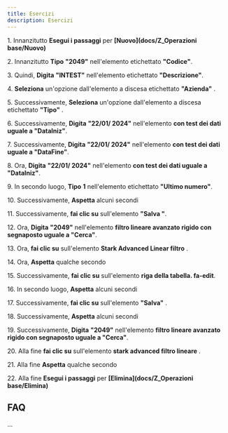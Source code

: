 ```yaml
---
title: Esercizi
description: Esercizi
---
```

1\. Innanzitutto **Esegui i passaggi** per **[Nuovo](docs/Z_Operazioni base/Nuovo)**  
  
2\. Innanzitutto **Tipo** **"2049"** nell'elemento etichettato **"Codice"**.  
  
3\. Quindi, **Digita** **"INTEST"** nell'elemento etichettato **"Descrizione"**.  
  
4\. **Seleziona** un'opzione dall'elemento a discesa etichettato **"Azienda"** .  
  
5\. Successivamente, **Seleziona** un'opzione dall'elemento a discesa etichettato **"Tipo"** .  
  
6\. Successivamente, **Digita** **"22/01/ 2024"** nell'elemento **con test dei dati uguale a "DataIniz"**.  
  
7\. Successivamente, **Digita** **"22/01/ 2024"** nell'elemento **con test dei dati uguale a "DataFine"**.  
  
8\. Ora, **Digita** **"22/01/ 2024"** nell'elemento **con test dei dati uguale a "DataIniz"**.  
  
9\. In secondo luogo, **Tipo** **1** nell'elemento etichettato **"Ultimo numero"**.  
  
10\. Successivamente, **Aspetta** alcuni secondi  
  
11\. Successivamente, **fai clic su** sull'elemento **"Salva "**.  
  
12\. Ora, **Digita** **"2049"** nell'elemento **filtro lineare avanzato rigido con segnaposto uguale a "Cerca"**.  
  
13\. Ora, **fai clic su** sull'elemento **Stark Advanced Linear filtro** .  
  
14\. Ora, **Aspetta** qualche secondo  
  
15\. Successivamente, **fai clic su** sull'elemento **riga della tabella. fa-edit**.  
  
16\. In secondo luogo, **Aspetta** alcuni secondi  
  
17\. Successivamente, **fai clic su** sull'elemento **"Salva"** .  
  
18\. Successivamente, **Aspetta** alcuni secondi  
  
19\. Successivamente, **Digita** **"2049"** nell'elemento **filtro lineare avanzato rigido con segnaposto uguale a "Cerca"**.  
  
20\. Alla fine **fai clic su** sull'elemento **stark advanced filtro lineare** .  
  
21\. Alla fine **Aspetta** qualche secondo  
  
22\. Alla fine **Esegui i passaggi** per **[Elimina](docs/Z_Operazioni base/Elimina)**  

FAQ
---

...